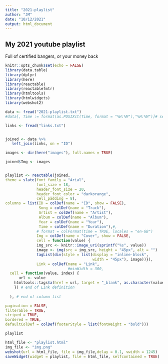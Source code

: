 ---
title: "2021-playlist"
author: "JM"
date: "10/12/2021"
output: html_document
---


## My 2021 youtube playlist

Full of certified bangers, or your money back


```{r setup, include=FALSE, warning=FALSE, message = FALSE}
knitr::opts_chunk$set(echo = FALSE)
library(data.table)
library(dplyr)
library(here)
library(reactable)
library(reactablefmtr)
library(htmltools)
library(htmlwidgets)
library(webshot2)
```


```{r, echo = FALSE, warning=FALSE, message = FALSE}
data <- fread("2021-playlist.txt")
#data[, Time := format(as.POSIXct(Time, format = "%H:%M"),"%H:%M")]# set to time format

links <- fread("links.txt")


joined <- data %>%
   left_join(links, on = "ID")

images <- dir(here("images"), full.names = TRUE)

joined$Img <- images


playlist <- reactable(joined,
theme = slate(font_family = "Arial",
              font_size = 18,
              header_font_size = 20,
              header_font_color = "darkorange",
              cell_padding = 8),
columns = list(ID = colDef(name = "ID", show = FALSE),
               Song = colDef(name = "Track"),
               Artist = colDef(name = "Artist"),
               Album = colDef(name = "Album"),
               Year = colDef(name = "Year"),
               Time = colDef(name = "Duration"),#,
              # format = colFormat(time = TRUE, locales = "en-GB")
              Img = colDef(name = "Cover", show = FALSE,
              cell = function(value) {
              img_src <- knitr::image_uri(sprintf("%s", value))
              image <- img(src = img_src, height = "45px", alt = "")
              tagList(div(style = list(display = "inline-block",
                                       width = "45px"), image))}),
              Link = colDef(name = "Link",
                            #minWidth = 300,
  cell = function(value, index) {
      url <- value
    htmltools::tags$a(href = url, target = "_blank", as.character(value))
    }) # end of Link definition
  
  ), # end of column list

pagination = FALSE,
filterable = TRUE,
striped = TRUE,
bordered = TRUE,
defaultColDef = colDef(footerStyle = list(fontWeight = "bold")))

playlist

html_file <- "playlist.html"
img_file <- "img.png"
webshot(url = html_file, file = img_file,delay = 0.1, vwidth = 1245)
saveWidget(widget = playlist, file = html_file, selfcontained = TRUE)

```


